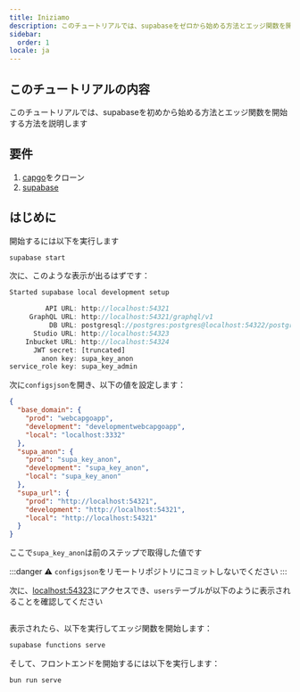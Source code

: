 ```yaml
---
title: Iniziamo
description: このチュートリアルでは、supabaseをゼロから始める方法とエッジ関数を開始する方法を説明します
sidebar:
  order: 1
locale: ja
---
```


## このチュートリアルの内容

このチュートリアルでは、supabaseを初めから始める方法とエッジ関数を開始する方法を説明します

## 要件
1. [capgo](https://github.com/Cap-go/capgo)をクローン
3. [supabase](https://supabasecom/)

## はじめに

開始するには以下を実行します
```bash
supabase start
```

次に、このような表示が出るはずです：
```js
Started supabase local development setup

         API URL: http://localhost:54321
     GraphQL URL: http://localhost:54321/graphql/v1
          DB URL: postgresql://postgres:postgres@localhost:54322/postgres
      Studio URL: http://localhost:54323
    Inbucket URL: http://localhost:54324
      JWT secret: [truncated]
        anon key: supa_key_anon
service_role key: supa_key_admin
```

次に`configsjson`を開き、以下の値を設定します：
```json
{
  "base_domain": {
    "prod": "webcapgoapp",
    "development": "developmentwebcapgoapp",
    "local": "localhost:3332"
  },
  "supa_anon": {
    "prod": "supa_key_anon",
    "development": "supa_key_anon",
    "local": "supa_key_anon"
  },
  "supa_url": {
    "prod": "http://localhost:54321",
    "development": "http://localhost:54321",
    "local": "http://localhost:54321"
  }
}
```

ここで`supa_key_anon`は前のステップで取得した値です

:::danger
⚠️ `configsjson`をリモートリポジトリにコミットしないでください
:::

次に、[localhost:54323](http://localhost:54323/projects)にアクセスでき、`users`テーブルが以下のように表示されることを確認してください

<figure><img src="/supabasewebp" alt="" /><figcaption></figcaption></figure>

表示されたら、以下を実行してエッジ関数を開始します：

```bash
supabase functions serve
```

そして、フロントエンドを開始するには以下を実行します：
```bash
bun run serve
```
